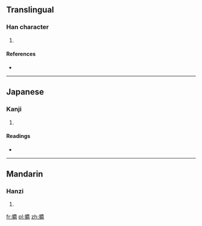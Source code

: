 ==Translingual==

===Han character===
{{Han char|rn=64|rad=手|as=19|sn=22|four=|canj=手戈心田 (QIPW)}}

# {{defn|Han|sort=手19}}

====References====
* {{Han ref|kx=0464.100|dkj=13023|dj=0813.080|hdz=31991.040|uh=651F|ud=25887}}

----

==Japanese==

===Kanji===
{{ja-kanji|grade=|rs=手19}}

# {{defn|Japanese|sort=手19}}

====Readings====
* {{ja-readings|on=[[くん]] (kun)|kun=[[ひろう]] (hirou), [[とる]] (toru)}}

----

==Mandarin==

===Hanzi===
{{cmn-hanzi|pin=[[jùn]] ([[jun4]]), [[mā]] ([[ma1]]), [[mó]] ([[mo2]])|wg=chün<sup>4</sup>, ma<sup>1</sup>, mo<sup>2</sup>}}

# {{defn|Mandarin|sort=手19}}

[[fr:攟]]
[[pl:攟]]
[[zh:攟]]